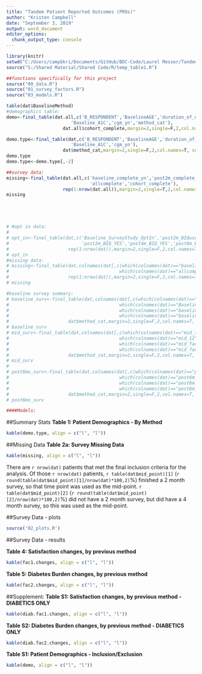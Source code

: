 ```yaml
---
title: "Tandem Patient Reported Outcomes (PROs)"
author: "Kristen Campbell"
date: "September 3, 2019"
output: word_document
editor_options: 
  chunk_output_type: console
---
```


```r
library(knitr)
setwd("C:/Users/campbkri/Documents/GitHub/BDC-Code/Laurel Messer/Tandem/Code")
source("S:/Shared Material/Shared Code/R/temp_table1.R")

##functions specifically for this project
source("00_data.R")
source("01_survey_factors.R")
source("03_models.R")

table(dat$BaselineMethod)
#demographics table:
demo<-final_table(dat.all,c('B_RESPONDENT','BaselineAGE','duration_of_diabetes_at_baseline_years',
                        'Baseline_A1C','cgm_yn','method_cat'),
                     dat.all$cohort_complete,margin=2,single=F,2,col.names=T, summary.stat='mean')

demo.type<-final_table(dat,c('B_RESPONDENT','BaselineAGE','duration_of_diabetes_at_baseline_years',
                        'Baseline_A1C','cgm_yn'),
                     dat$method_cat,margin=2,single=F,2,col.names=T, summary.stat='mean')
demo.type
demo.type<-demo.type[,-2]

##survey data:
missing<-final_table(dat.all,c('baseline_complete_yn','post2m_complete_yn', 'post4m_complete_yn','post6m_complete_yn',
                               'allcomplete','cohort_complete'),
                     rep(1:nrow(dat.all)),margin=2,single=T,2,col.names=T, summary.stat='median')
missing





# #opt in data:
# 
# opt_in<-final_table(dat,c('Baseline_SurveyStudy_OptIn','post2m_BIQuse','post4m_BIQuse','post6m_BIQuse',
#                           'post2m_BIQ_YES','post4m_BIQ_YES','post6m_BIQ_YES'),
#                      rep(1:nrow(dat)),margin=2,single=F,2,col.names=T, summary.stat='median')
# opt_in
#missing data:
# missing<-final_table(dat,colnames(dat[,c(which(colnames(dat)=="baseline_num_complete"):
#                                         which(colnames(dat)=="allcomplete"))]),
#                      rep(1:nrow(dat)),margin=2,single=F,2,col.names=T, summary.stat='median')
# missing

#baseline survey summary:
# baseline_surv<-final_table(dat,colnames(dat[,c(which(colnames(dat)=="Baseline_1"):
#                                         which(colnames(dat)=="Baseline_12"),
#                                         which(colnames(dat)=="baseline_factor1"),
#                                         which(colnames(dat)=="baseline_factor2"))]),
#                      dat$method_cat,margin=2,single=F,2,col.names=T, summary.stat='median')
# baseline_surv
# mid_surv<-final_table(dat,colnames(dat[,c(which(colnames(dat)=="mid_1"):
#                                         which(colnames(dat)=="mid_12"),
#                                         which(colnames(dat)=="mid_factor1"),
#                                         which(colnames(dat)=="mid_factor2"))]),
#                      dat$method_cat,margin=2,single=F,2,col.names=T, summary.stat='median')
# mid_surv
# 
# post6mo_surv<-final_table(dat,colnames(dat[,c(which(colnames(dat)=="post6m_1"):
#                                         which(colnames(dat)=="post6m_12"),
#                                         which(colnames(dat)=="post6m_factor1"),
#                                         which(colnames(dat)=="post6m_factor2"))]),
#                      dat$method_cat,margin=2,single=F,2,col.names=T, summary.stat='median')
# post6mo_surv

####Models:

```


##Summary Stats
**Table 1: Patient Demographics - By Method**
```r
kable(demo.type, align = c("l", "l"))
```

##Missing Data
**Table 2a: Survey Missing Data**
```r
kable(missing, align = c("l", "l"))
```

There are `r nrow(dat)` patients that met the final inclusion criteria for the analysis. Of those `r nrow(dat)` patients, `r table(dat$mid_point)[1]` (`r round(table(dat$mid_point)[1]/nrow(dat)*100,2)`%) finished a 2 month survey, so that time point was used as the mid-point.  `r table(dat$mid_point)[2]` (`r round(table(dat$mid_point)[2]/nrow(dat)*100,2)`%) did not have a 2 month survey, but did have a 4 month survey, so this was used as the mid-point.

##Survey Data - plots
```r
source('02_plots.R')
```
##Survey Data - results

**Table 4: Satisfaction changes, by previous method**
```r
kable(fac1.changes, align = c("l", "l"))
```

**Table 5: Diabetes Burden changes, by previous method**
```r
kable(fac2.changes, align = c("l", "l"))
```

##Supplement:
**Table S1: Satisfaction changes, by previous method - DIABETICS ONLY**
```r
kable(diab.fac1.changes, align = c("l", "l"))
```

**Table S2: Diabetes Burden changes, by previous method - DIABETICS ONLY**
```r
kable(diab.fac2.changes, align = c("l", "l"))
```

**Table S1: Patient Demographics - Inclusion/Exclusion**
```r
kable(demo, align = c("l", "l"))
```
